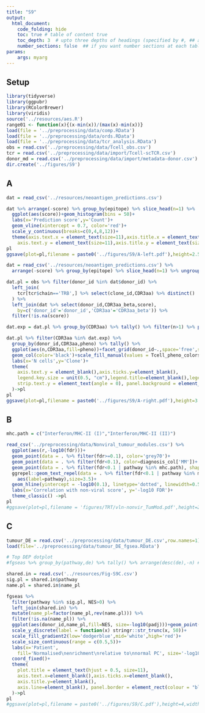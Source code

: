 ```yaml
---
title: "S9"
output:
  html_document:
    code_folding: hide
    toc: true # table of content true
    toc_depth: 3  # upto three depths of headings (specified by #, ## and ###)
    number_sections: false  ## if you want number sections at each table header
params:
    args: myarg
---
```


## Setup

```r
library(tidyverse)
library(ggpubr)
library(RColorBrewer)
library(viridis)
source('../resources/aes.R')
range01 <- function(x){(x-min(x))/(max(x)-min(x))}
load(file = '../preprocessing/data/comp.RData')
load(file = '../preprocessing/data/ords.RData')
load(file = '../preprocessing/data/tcr_analysis.RData')
obs = read.csv('../preprocessing/data/Tcell_obs.csv')
tcr = read.csv('../preprocessing/data/import/Tcell-scTCR.csv')
donor_md = read.csv('../preprocessing/data/import/metadata-donor.csv')
dir.create('../figures/S9')
```

## A

```r

dat = read_csv('../resources/neoantigen_predictions.csv')

dat %>% arrange(-score) %>% group_by(epitope) %>% slice_head(n=1) %>% 
  ggplot(aes(score))+geom_histogram(bins = 50)+
  labs(x='Prediction score',y='Count')+
  geom_vline(xintercept = 0.7, color='red')+
  scale_y_continuous(breaks=c(0,4,8,12))+
  theme(axis.text.x = element_text(size=11),axis.title.x = element_text(size=13),
    axis.text.y = element_text(size=11),axis.title.y = element_text(size=13))->pl
pl
ggsave(plot=pl,filename = paste0('../figures/S9/A-left.pdf'),height=2.5,width=2.5,dpi="retina")

```

```r

dat = read_csv('../resources/neoantigen_predictions.csv') %>% 
  arrange(-score) %>% group_by(epitope) %>% slice_head(n=1) %>% ungroup()

dat.pl = obs %>% filter(donor_id %in% dat$donor_id) %>% 
  left_join(
    tcr[tcr$chain=='TRB',] %>% select(clone_id,CDR3aa) %>% distinct()
  ) %>% 
  left_join(dat %>% select(donor_id,CDR3aa_beta,score), 
    by=c('donor_id'='donor_id','CDR3aa'='CDR3aa_beta')) %>% 
  filter(!is.na(score))

dat.exp = dat.pl %>% group_by(CDR3aa) %>% tally() %>% filter(n>1) %>% pull(CDR3aa)

dat.pl %>% filter(CDR3aa %in% dat.exp) %>% 
  group_by(donor_id,CDR3aa,pheno) %>% tally() %>% 
  ggplot(aes(n,CDR3aa,fill=pheno))+facet_grid(donor_id~.,space='free',scales='free')+
  geom_col(color='black')+scale_fill_manual(values = Tcell_pheno_colors)+
  labs(x='N cells',y='Clone')+
  theme(
    axis.text.y = element_blank(),axis.ticks.y=element_blank(),
    legend.key.size = unit(0.5, "cm"),legend.title=element_blank(),legend.text=element_text(size=9),
    strip.text.y = element_text(angle = 0), panel.background = element_blank()
  )->pl
pl
ggsave(plot=pl,filename = paste0('../figures/S9/A-right.pdf'),height=3.5,width=5.5,dpi="retina")

```



## B

```r

mhc.path = c("Interferon/MHC-II (I)","Interferon/MHC-II (II)")

read_csv('../preprocessing/data/Nonviral_tumour_modules.csv') %>% 
  ggplot(aes(r,-log10(fdr)))+
  geom_point(data = . %>% filter(fdr>=0.1), color='grey70')+
  geom_point(data = . %>% filter(fdr<0.1), color=diagnosis_col['MM'])+
  geom_point(data = . %>% filter(fdr<0.1 | pathway %in% mhc.path), shape=21)+
  ggrepel::geom_text_repel(data = . %>% filter(fdr<0.1 | pathway %in% mhc.path), 
    aes(label=pathway),size=3.5)+
  geom_hline(yintercept = -log10(0.1), linetype='dotted', linewidth=0.5)+
  labs(x='Correlation with non-viral score', y='-log10 FDR')+
  theme_classic() ->pl
pl
#ggsave(plot=pl,filename = 'figures/TRT/vln-nonvir_TumMod.pdf',height=2.5,width=2.5, dpi="retina")

```

## C

```r
tumour_DE = read.csv('../preprocessing/data/tumour_DE.csv',row.names=1)
load(file='../preprocessing/data/tumour_DE_fgsea.RData')

# Top DEP dotplot
#fgseas %>% group_by(pathway,de) %>% tally() %>% arrange(desc(de),-n) #manually select

shared.in = read.csv('../resources/Fig-S9C.csv')
sig.pl = shared.in$pathway
name.pl = shared.in$name_pl

fgseas %>%
  filter(pathway %in% sig.pl, NES>0) %>%
  left_join(shared.in) %>% 
  mutate(name_pl=factor(name_pl,rev(name.pl))) %>% 
  filter(!is.na(name_pl)) %>% 
  ggplot(aes(donor_id,name_pl,fill=NES, size=-log10(padj)))+geom_point(shape=21)+
  scale_y_discrete(label = function(x) stringr::str_trunc(x, 50))+
  scale_fill_gradient2(low='dodgerblue',mid='white',high='red')+
  scale_size_continuous(range = c(0.5,5))+
  labs(x='Patient',
    fill='Normalised\nenrichment\nrelative to\nnormal PC', size='-log10 FDR')+
  coord_fixed()+
  theme(
    plot.title = element_text(hjust = 0.5, size=11),
    axis.text.x=element_blank(),axis.ticks.x=element_blank(),
    axis.title.y=element_blank(), 
    axis.line=element_blank(), panel.border = element_rect(colour = "black", fill=NA, size=1)
  )->pl
pl
#ggsave(plot=pl,filename = paste0('../figures/S9/C.pdf'),height=4,width=6,dpi="retina")

```

